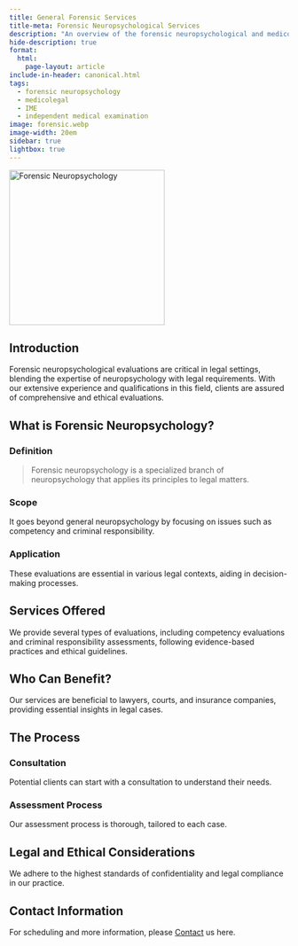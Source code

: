 ```yaml
---
title: General Forensic Services
title-meta: Forensic Neuropsychological Services
description: "An overview of the forensic neuropsychological and medicolegal services provided by Dr. Trampush @ BrainWorkup Neuropsychology, LLC"
hide-description: true
format:
  html:
    page-layout: article
include-in-header: canonical.html
tags:
  - forensic neuropsychology
  - medicolegal
  - IME
  - independent medical examination
image: forensic.webp
image-width: 20em
sidebar: true
lightbox: true
---
```


![](forensic.webp "Forensic Neuropsychology"){width=20em fig-alt="A brainworkup logo for forensic neuropsychological
services."}

## Introduction

Forensic neuropsychological evaluations are critical in legal settings, blending
the expertise of neuropsychology with legal requirements. With our extensive experience and qualifications in this field, clients are assured of
comprehensive and ethical evaluations.

## What is Forensic Neuropsychology?

### Definition

> Forensic neuropsychology is a specialized branch of neuropsychology that applies its principles to legal matters.

### Scope

It goes beyond general neuropsychology by focusing on issues such as competency and criminal responsibility.

### Application

These evaluations are essential in various legal contexts, aiding in decision-making processes.

## Services Offered

We provide several types of evaluations, including competency evaluations and criminal responsibility assessments, following evidence-based practices and ethical guidelines.

## Who Can Benefit?

Our services are beneficial to lawyers, courts, and insurance companies, providing essential insights in legal cases.

## The Process

### Consultation

Potential clients can start with a consultation to understand their needs.

### Assessment Process

Our assessment process is thorough, tailored to each case.

## Legal and Ethical Considerations

We adhere to the highest standards of confidentiality and legal compliance in our practice.

## Contact Information

For scheduling and more information, please [Contact](/docs/contact/index.qmd#online-inquiry) us here.




